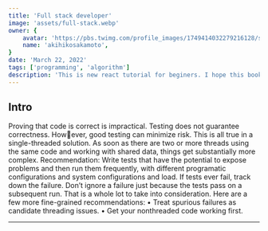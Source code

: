 ```yaml
---
title: 'Full stack developer'
image: 'assets/full-stack.webp'
owner: {
    avatar: 'https://pbs.twimg.com/profile_images/1749414032279216128/sxf-SdKE_400x400.jpg',
    name: 'akihikosakamoto',
}
date: 'March 22, 2022'
tags: ['programming', 'algorithm']
description: 'This is new react tutorial for beginers. I hope this book help your learning.This is new react tutorial for beginers. I hope this book help your learning.'
---
```

## Intro

Proving that code is correct is impractical. Testing does not guarantee correctness. However, good testing can minimize risk. This is all true in a single-threaded solution. As soon
as there are two or more threads using the same code and working with shared data, things
get substantially more complex.
Recommendation: Write tests that have the potential to expose problems and then
run them frequently, with different programatic configurations and system configurations
and load. If tests ever fail, track down the failure. Don’t ignore a failure just because the
tests pass on a subsequent run.
That is a whole lot to take into consideration. Here are a few more fine-grained
recommendations:
• Treat spurious failures as candidate threading issues.
• Get your nonthreaded code working first.

---

